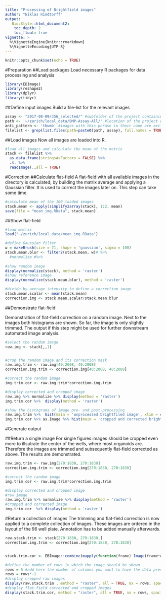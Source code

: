 ```yaml
---
title: "Processing of Brightfield images"
author: "Niklas Rindtorff"
output: 
   BiocStyle::html_document2:
    toc_depth: 2
    toc_float: true
vignette: >
  %\VignetteEngine{knitr::rmarkdown}
  %\VignetteEncoding{UTF-8}
---
```


```r
knitr::opts_chunk$set(echo = TRUE)
```

#Preparation
##Load packages
Load necessary R packages for data processing and analysis
```r
library(EBImage)
library(reshape2)
library(dplyr)
library(tidyr)
```

##Define input images
Build a file-list for the relevant images
```r
assay <- "2017-08-09/356_selected/" #subfolder of the project containing all the imgages to be plotted later on. Please consider that a flat-field correction should be computed with as amny images as possible, so you may load a big dataset at first, save the flat-field correction file and then load the picutres of interest. 
path <- '~/zurich/local_data/BMP-Assay-All/' #location of the project on the machine
anti_pattern <- 'thumb' #images with this phrase in their name are excluded
filelist <- grep(list.files(path=paste0(path, assay), full.names = TRUE), pattern=anti_pattern, inv=T, value=T) # a file list with all images is generated

```

##Load images
Now all images are loaded into R. 
```r
#load all images and calculate the mean of the matrix 
stack <- filelist %>% 
  as.data.frame(stringsAsFactors = FALSE) %>%
  .$. %>%
  readImage(.,all = TRUE)
```

#Correction
##Calculate flat-field
A flat-field with all available images in the directory is calculated, by building the matrix average and applying a Gaussian filter. It is used to correct the images later on. This step can take some time.
```r
  
#calculate mean of the 100 loaded images 
stack.mean <- apply(simplify2array(stack), 1:2, mean)
save(file = "mean_img.RData", stack.mean)

```

##Show flat-field
```r
#load matrix
load("~/zurich/local_data/mean_img.RData")

#define Gaussian filter
w = makeBrush(size = 71, shape = 'gaussian', sigma = 100)
stack.mean.blur <- filter2(stack.mean, w)# %>% 
  #normalize #%>%
  
#show random image 
display(normalize(stack), method = 'raster')
#show reference image 
display(normalize(stack.mean.blur), method = 'raster')

#divide by average intensity to define a correction image
stack.mean.scalar <- mean(stack.mean)
correction.img <- stack.mean.scalar/stack.mean.blur
```

##Demonstrate flat-field

Demonstration of flat-field correction on a random image. Next to the images both histograms are shown. So far, the image is only slightly trimmed. The output if this step might be used for further downstream automated image analysis. 
```r
#select the random image
raw.img <- stack[,,1]


#crop the random image and its correction mask
raw.img.trim <- raw.img[40:2008, 40:2008]
correction.img.trim <- correction.img[40:2008, 40:2008]

#correct the random image
img.trim.cor <- raw.img.trim*correction.img.trim 

#display corrected and cropped image
raw.img %>% normalize %>% display(method = 'raster')
img.trim.cor %>%  display(method = 'raster')

#show the histograms of image pre- and post-processing
raw.img.trim %>%  hist(main = 'unprocessed brightfiled image', xlim = c(0,1))
img.trim.cor %>% as.Image %>% hist(main = 'cropped and corrected brightfield image', xlim = c(0,1))
```

#Generate output

##Return a single image
For single figures images should be cropped even more to illsutrate the center of the wells, where most organoids are. Therefore the images are trimmed and subsequently flat-field corrected as above. The results are demonstrated. 
```r

raw.img.trim <- raw.img[270:1830, 270:1830]
correction.img.trim <- correction.img[270:1830, 270:1830]

#correct the random image
img.trim.cor <- raw.img.trim*correction.img.trim 

#display corrected and cropped image
#raw image
raw.img.trim %>% normalize %>% display(method = 'raster')
#cropped and corrected image
img.trim.cor  %>% display(method = 'raster')
```

#Return a collection of images
The trimming and flat-field correction is now applied to a complete collection of images. These images are ordered in the layout of the 96 well plate. Annotation has to be added manually afterwards.
```r
raw.stack.trim <- stack[270:1830, 270:1830,]
correction.img.trim <- correction.img[270:1830, 270:1830]


stack.trim.cor <- EBImage::combine(mapply(function(frame) Image(frame*correction.img.trim), getFrames(raw.stack.trim), SIMPLIFY = FALSE))

#define the number of rows in which the image should be shown
rows = 5 #add here the number of columns you want to have the data presented in
rows = rows*-1
#display cropped raw images 
display(raw.stack.trim , method = "raster", all = TRUE, nx = rows, spacing = 0.05, margin = 20, bg = "black")
#display flat-field corrected and cropped images
display(stack.trim.cor, method = "raster", all = TRUE, nx = rows, spacing = 0.05, margin = 20, bg = "black")

```

